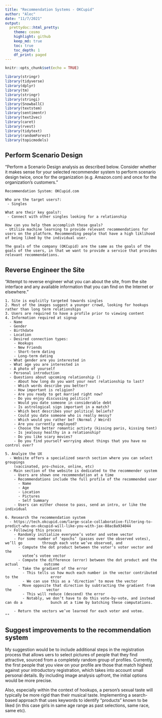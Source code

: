 ```yaml
---
title: "Recommendation Systems - OKCupid"
author: "Alec"
date: "11/7/2021"
output: 
  prettydoc::html_pretty:
    theme: cosmo
    highlight: github
    keep_md: true
    toc: true
    toc_depth: 1
    df_print: paged
---
```


```r
knitr::opts_chunk$set(echo = TRUE)
```


```r
library(stringr)
library(tidyverse)
library(dplyr)
library(tm)
library(stringr)
library(stringi)
library(SnowballC)
library(textstem)
library(sentimentr)
library(text2vec)
library(caret)
library(rvest)
library(tidytext)
library(randomForest)
library(topicmodels)
```


## Perform Scenario Design

"Perform a Scenario Design analysis as described below.  Consider whether it makes sense for your selected recommender system to perform scenario design twice, once for the organization (e.g. Amazon.com) and once for the organization's customers."

```
Recommendation System: OKCupid.com

Who are the target users?: 
 - Singles

What are their key goals?: 
 - Connect with other singles looking for a relationship

How can you help them accomplish those goals?
- Utilize machine learning to provide relevant recommendations for users on the platform. Recommending people that have a high liklihood of being liked by the individual user.

The goals of the company (OKCupid) are the same as the goals of the goals of the users, in that we want to provide a service that provides relevant recommendations.

```


## Reverse Engineer the Site

"Attempt to reverse engineer what you can about the site, from the site interface and any available information that you can find on the Internet or elsewhere."

```
1. Site is explcitly targeted towards singles
2. Most of the images suggest a younger crowd, looking for hookups rather than long term relationships
3. Users are required to have a profile prior to viewing content
4. Information required at signup
  - Name
  - Gender
  - Birthdate
  - Location
  - Desired connection types:
    - Hookups
    - New Friends
    - Short-term dating
    - Long-term dating
  - What gender are you interested in
  - What age you are interested in
  - A photo of yourself
  - Personal introduction
  - Questions about upcoming relationship ()
    - About how long do you want your next relationship to last?
    - Which words describe you better?
    - How important is religion?
    - Are you ready to get married right now?
    - Do you enjoy discussing politics?
    - Would you date someone in considerable debt
    - Is astrological sign important in a match?
    - Which best describes your political beliefs?
    - Could you date someone who is really messy?
    - Which would you rather be? (Normal / Weird)
    - Are you currently employed?
    - Choose the better romantic activty (kissing paris, kissing tent)
    - Is jealousy healthy in a relationship?
    - Do you like scary movies?
    - Do you find yourself worrying about things that you have no control over?
    
5. Analyze the UX
  - Website offers a specialized search section where you can select groupings
    (vaccinated, pro-choice, online, etc)
  - Main section of the website is dedicated to the recommender system
    - Users are shown one recommendation at a time
    - Recommendations include the full profile of the recommended user
      - Name
      - Age
      - Location
      - Pictures
      - Self Summary
    - Users can either choose to pass, send an intro, or like the individual
    
6. Research the recommendation system
  - https://tech.okcupid.com/large-scale-collaborative-filtering-to-predict-who-on-okcupid-will-like-you-with-jax-88ac8a934044
  - Following this process
    - Randomly initialize everyone’s voter and votee vector
    - For some number of ‘epochs’ (passes over the observed votes), we’ll go         through each vote we’ve observed, and
      - Compute the dot product between the voter’s voter vector and the
        votee’s votee vector
      - Compute the difference (error) between the dot product and the actual            outcome
      - Take the gradient of the error
        - This tells us how much each number in the vector contributed to the               error
        - We can use this as a ‘direction’ to move the vector
      - Move opposite that direction by subtracting the gradient from the                vector
        - This will reduce (descend) the error
        - Notably, we don’t have to do this vote-by-vote, and instead can do a             bunch at a time by batching these computations.
        
    - Return the vectors we’ve learned for each voter and votee.
""

```

## Suggest improvements to the recommendation system

My suggestion would be to include additional steps in the registration process that allows uers to select pictures of people that they find attractive, sourced from a completely random group of profiles. Currently, the first people that you view on your profile are those that match highest against your introductory registration, which takes into account small personal details. By including image analysis upfront, the initial options would be more precise.

Also, especially within the context of hookups, a person's sexual taste will typically be more rigid than their musical taste. Implementing a search-based approach that uses keywords to identify "products" known to be liked (in this case girls in same age range as past selections, same race, same etc).






